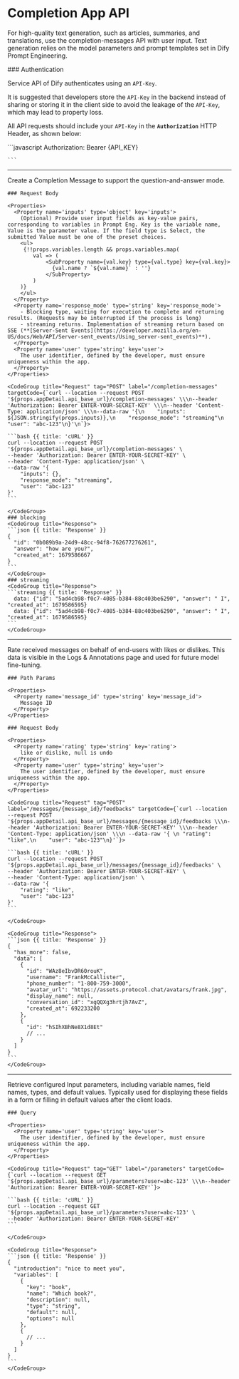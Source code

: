 
# Completion App API

For high-quality text generation, such as articles, summaries, and translations, use the completion-messages API with user input. Text generation relies on the model parameters and prompt templates set in Dify Prompt Engineering.

<div>
  ### Authentication

  Service API of Dify authenticates using an `API-Key`.

  It is suggested that developers store the `API-Key` in the backend instead of sharing or storing it in the client side to avoid the leakage of the `API-Key`, which may lead to property loss.

  All API requests should include your `API-Key` in the **`Authorization`** HTTP Header, as shown below:

  <CodeGroup title="Code">
    ```javascript
      Authorization: Bearer {API_KEY}

    ```
  </CodeGroup>
</div>

---

<Heading
  url='/completion-messages'
  method='POST'
  title='Create Completion Message'
  name='#Create-Completion-Message'
/>
<Row>
  <Col>
    Create a Completion Message to support the question-and-answer mode.

    ### Request Body

    <Properties>
      <Property name='inputs' type='object' key='inputs'>
        (Optional) Provide user input fields as key-value pairs, corresponding to variables in Prompt Eng. Key is the variable name, Value is the parameter value. If the field type is Select, the submitted Value must be one of the preset choices.
        <ul>
         {!!props.variables.length && props.variables.map(
            val => (
                <SubProperty name={val.key} type={val.type} key={val.key}>
                  {val.name ? `${val.name}` : ''}
                </SubProperty>
            )
        )}
        </ul>
      </Property>
      <Property name='response_mode' type='string' key='response_mode'>
        - Blocking type, waiting for execution to complete and returning results. (Requests may be interrupted if the process is long)
        - streaming returns. Implementation of streaming return based on SSE (**[Server-Sent Events](https://developer.mozilla.org/en-US/docs/Web/API/Server-sent_events/Using_server-sent_events)**).
      </Property>
      <Property name='user' type='string' key='user'>
        The user identifier, defined by the developer, must ensure uniqueness within the app.
      </Property>
    </Properties>
  </Col>
  <Col sticky>

    <CodeGroup title="Request" tag="POST" label="/completion-messages" targetCode={`curl --location --request POST '${props.appDetail.api_base_url}/completion-messages' \\\n--header 'Authorization: Bearer ENTER-YOUR-SECRET-KEY' \\\n--header 'Content-Type: application/json' \\\n--data-raw '{\n    "inputs": ${JSON.stringify(props.inputs)},\n    "response_mode": "streaming"\n    "user": "abc-123"\n}'\n`}>

    ```bash {{ title: 'cURL' }}
    curl --location --request POST '${props.appDetail.api_base_url}/completion-messages' \
    --header 'Authorization: Bearer ENTER-YOUR-SECRET-KEY' \
    --header 'Content-Type: application/json' \
    --data-raw '{
        "inputs": {},
        "response_mode": "streaming",
        "user": "abc-123"
    }'
    ```

    </CodeGroup>
    ### blocking
    <CodeGroup title="Response">
    ```json {{ title: 'Response' }}
    {
      "id": "0b089b9a-24d9-48cc-94f8-762677276261",
      "answer": "how are you?",
      "created_at": 1679586667
    }
    ```
    </CodeGroup>
    ### streaming
    <CodeGroup title="Response">
    ```streaming {{ title: 'Response' }}
      data: {"id": "5ad4cb98-f0c7-4085-b384-88c403be6290", "answer": " I", "created_at": 1679586595}
      data: {"id": "5ad4cb98-f0c7-4085-b384-88c403be6290", "answer": " I", "created_at": 1679586595}
    ```
    </CodeGroup>
  </Col>
</Row>

---

<Heading
  url='/messages/{message_id}/feedbacks'
  method='POST'
  title='Message feedback (like)'
  name='#feedbacks'
/>
<Row>
  <Col>
    Rate received messages on behalf of end-users with likes or dislikes. This data is visible in the Logs & Annotations page and used for future model fine-tuning.

    ### Path Params

    <Properties>
      <Property name='message_id' type='string' key='message_id'>
        Message ID
      </Property>
    </Properties>

    ### Request Body

    <Properties>
      <Property name='rating' type='string' key='rating'>
        like or dislike, null is undo
      </Property>
      <Property name='user' type='string' key='user'>
        The user identifier, defined by the developer, must ensure uniqueness within the app.
      </Property>
    </Properties>
  </Col>
  <Col sticky>

    <CodeGroup title="Request" tag="POST" label="/messages/{message_id}/feedbacks" targetCode={`curl --location --request POST '${props.appDetail.api_base_url}/messages/{message_id}/feedbacks \\\n--header 'Authorization: Bearer ENTER-YOUR-SECRET-KEY' \\\n--header 'Content-Type: application/json' \\\n --data-raw '{ \n "rating": "like",\n    "user": "abc-123"\n}'`}>

    ```bash {{ title: 'cURL' }}
    curl --location --request POST '${props.appDetail.api_base_url}/messages/{message_id}/feedbacks' \
    --header 'Authorization: Bearer ENTER-YOUR-SECRET-KEY' \
    --header 'Content-Type: application/json' \
    --data-raw '{
        "rating": "like",
        "user": "abc-123"
    }'
    ```

    </CodeGroup>

    <CodeGroup title="Response">
    ```json {{ title: 'Response' }}
    {
      "has_more": false,
      "data": [
        {
          "id": "WAz8eIbvDR60rouK",
          "username": "FrankMcCallister",
          "phone_number": "1-800-759-3000",
          "avatar_url": "https://assets.protocol.chat/avatars/frank.jpg",
          "display_name": null,
          "conversation_id": "xgQQXg3hrtjh7AvZ",
          "created_at": 692233200
        },
        {
          "id": "hSIhXBhNe8X1d8Et"
          // ...
        }
      ]
    }
    ```
    </CodeGroup>
  </Col>
</Row>

---

<Heading
  url='/parameters'
  method='GET'
  title='Obtain application parameter information'
  name='#parameters'
/>
<Row>
  <Col>
    Retrieve configured Input parameters, including variable names, field names, types, and default values. Typically used for displaying these fields in a form or filling in default values after the client loads.

    ### Query

    <Properties>
      <Property name='user' type='string' key='user'>
        The user identifier, defined by the developer, must ensure uniqueness within the app.
      </Property>
    </Properties>
  </Col>
  <Col sticky>

    <CodeGroup title="Request" tag="GET" label="/parameters" targetCode={`curl --location --request GET '${props.appDetail.api_base_url}/parameters?user=abc-123' \\\n--header 'Authorization: Bearer ENTER-YOUR-SECRET-KEY'`}>

    ```bash {{ title: 'cURL' }}
    curl --location --request GET '${props.appDetail.api_base_url}/parameters?user=abc-123' \
    --header 'Authorization: Bearer ENTER-YOUR-SECRET-KEY'
    ```

    </CodeGroup>

    <CodeGroup title="Response">
    ```json {{ title: 'Response' }}
    {
      "introduction": "nice to meet you",
      "variables": [
        {
          "key": "book",
          "name": "Which book?",
          "description": null,
          "type": "string",
          "default": null,
          "options": null
        },
        {
          // ...
        }
      ]
    }
    ```
    </CodeGroup>
  </Col>
</Row>

